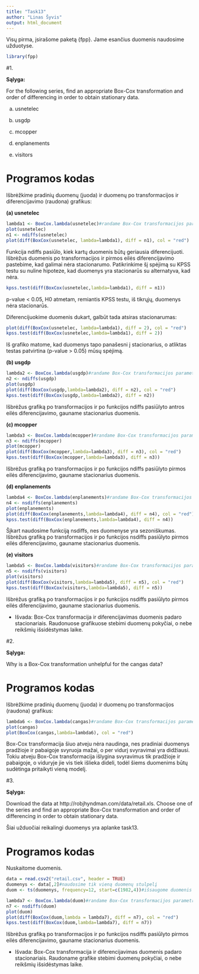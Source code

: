 ```yaml
---
title: "Task13"
author: "Linas Šyvis"
output: html_document
---
```


Visų pirma, įsirašome paketą {fpp}. Jame esančius duomenis naudosime užduotyse.
```r
library(fpp)
```

#1. 

**Sąlyga:**

For the following series, find an appropriate Box-Cox transformation
and order of differencing in order to obtain stationary data.

(a) usnetelec

(b) usgdp

(c) mcopper

(d) enplanements

(e) visitors

Programos kodas
===========================

Išbrėžkime pradinių duomenų (juoda) ir duomenų po transformacijos ir diferencijavimo (raudona) grafikus:

**(a) usnetelec**
```r
lambda1 <- BoxCox.lambda(usnetelec)#randame Box-Cox transformacijos parametrą lambda
plot(usnetelec)
n1 <- ndiffs(usnetelec)
plot(diff(BoxCox(usnetelec, lambda=lambda1), diff = n1), col = "red")
```

Funkcija ndiffs pasiūlo, kiek kartų duomenis būtų geriausia diferencijuoti.
Išbrėžus duomenis po transformacijos ir pirmos eilės diferencijavimo pastebime, kad galimai nėra stacionarumo. Patikrinkime šį spėjimą su KPSS testu su nuline hipoteze, kad duomenys yra stacionarūs su alternatyva, kad nėra.

```r
kpss.test(diff(BoxCox(usnetelec,lambda=lambda1), diff = n1))
```
p-value < 0.05, H0 atmetam, remiantis KPSS testu, iš tikrųjų, duomenys nėra stacionarūs.

Diferencijuokime duomenis dukart, galbūt tada atsiras stacionarumas:
```r
plot(diff(BoxCox(usnetelec, lambda=lambda1), diff = 2), col = "red")
kpss.test(diff(BoxCox(usnetelec,lambda=lambda1), diff = 2))
```

Iš grafiko matome, kad duomenys tapo panašesni į stacionarius, o atliktas testas patvirtina (p-value > 0.05) mūsų spėjimą.

**(b) usgdp**
```r
lambda2 <- BoxCox.lambda(usgdp)#randame Box-Cox transformacijos parametrą lambda
n2 <- ndiffs(usgdp)
plot(usgdp)
plot(diff(BoxCox(usgdp,lambda=lambda2), diff = n2), col = "red")
kpss.test(diff(BoxCox(usgdp,lambda=lambda2), diff = n2))
```

Išbrėžus grafiką po transformacijos ir po funkcijos ndiffs pasiūlyto antros eilės diferencijavimo, gauname stacionarius duomenis.

**(c) mcopper**
```r
lambda3 <- BoxCox.lambda(mcopper)#randame Box-Cox transformacijos parametrą lambda
n3 <- ndiffs(mcopper)
plot(mcopper)
plot(diff(BoxCox(mcopper,lambda=lambda3), diff = n3), col = "red")
kpss.test(diff(BoxCox(mcopper,lambda=lambda3), diff = n3))
```

Išbrėžus grafiką po transformacijos ir po funkcijos ndiffs pasiūlyto pirmos eilės diferencijavimo, gauname stacionarius duomenis.

**(d) enplanements**
```r
lambda4 <- BoxCox.lambda(enplanements)#randame Box-Cox transformacijos parametrą lambda
n4 <- nsdiffs(enplanements)
plot(enplanements)
plot(diff(BoxCox(enplanements,lambda=lambda4), diff = n4), col = "red")
kpss.test(diff(BoxCox(enplanements,lambda=lambda4), diff = n4))
```

Šįkart naudosime funkciją nsdiffs, nes duomenyse yra sezoniškumas.
Išbrėžus grafiką po transformacijos ir po funkcijos nsdiffs pasiūlyto pirmos eilės diferencijavimo, gauname stacionarius duomenis.

**(e) visitors**
```r
lambda5 <- BoxCox.lambda(visitors)#randame Box-Cox transformacijos parametrą lambda
n5 <- nsdiffs(visitors)
plot(visitors)
plot(diff(BoxCox(visitors,lambda=lambda5), diff = n5), col = "red")
kpss.test(diff(BoxCox(visitors,lambda=lambda5), diff = n5))
```

Išbrėžus grafiką po transformacijos ir po funkcijos nsdiffs pasiūlyto pirmos eilės diferencijavimo, gauname stacionarius duomenis.


* Išvada: Box-Cox transformacija ir diferencijavimas duomenis padaro stacionariais. Raudonuose grafikuose stebimi duomenų pokyčiai, o nebe reikšmių išsidėstymas laike.


#2.

**Sąlyga:**

Why is a Box-Cox transformation unhelpful for the cangas data?

Programos kodas
===========================

Išbrėžkime pradinių duomenų (juoda) ir duomenų po transformacijos (raudona) grafikus:
```r
lambda6 <- BoxCox.lambda(cangas)#randame Box-Cox transformacijos parametrą lambda
plot(cangas)
plot(BoxCox(cangas,lambda=lambda6), col = "red")
```

Box-Cox transformacija šiuo atveju nėra naudinga, nes pradiniai duomenys pradžioje ir pabaigoje svyruoja mažai, o per vidurį svyravimai yra didžiausi. Tokiu atveju Box-Cox transformacija išlygina svyravimus tik pradžioje ir pabaigoje, o viduryje jie vis tiek išlieka dideli, todėl šiems duomenims būtų sudėtinga pritaikyti vieną modelį.

#3.

**Sąlyga:**

Download the data at http://robjhyndman.com/data/retail.xls.
Choose one of the series and find an appropriate Box-Cox transformation
and order of differencing in order to obtain stationary data.

Šiai užduočiai reikalingi duomenys yra aplanke task13.

Programos kodas
===========================

Nuskaitome duomenis.
```r
data = read.csv2("retail.csv", header = TRUE)
duomenys <- data[,2]#naudosime tik vieną duomenų stulpelį
duom <- ts(duomenys, frequency=12, start=c(1982,4))#išsaugome duomenis kaip laiko eilutę
```

```r
lambda7 <- BoxCox.lambda(duom)#randame Box-Cox transformacijos parametrą lambda
n7 <- nsdiffs(duom)
plot(duom)
plot(diff(BoxCox(duom,lambda = lambda7), diff = n7), col = "red")
kpss.test(diff(BoxCox(duom,lambda=lambda7), diff = n7))
```

Išbrėžus grafiką po transformacijos ir po funkcijos nsdiffs pasiūlyto pirmos eilės diferencijavimo, gauname stacionarius duomenis.

* Išvada: Box-Cox transformacija ir diferencijavimas duomenis padaro stacionariais. Raudoname grafike stebimi duomenų pokyčiai, o nebe reikšmių išsidėstymas laike.